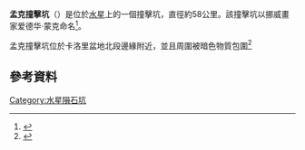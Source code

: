 {{noteTA
|1=zh-hans:蒙克;zh-hk:孟克;zh-tw:孟克;
}}
{{Infobox crater
| title       = 孟克
| image       = Munchwitharrows3.png
| image_size  = 200px
| caption     = 黃色箭頭所指的是[[卡洛里盆地|卡洛里盆地]]邊緣
| globe       = 水星
| coordinates = {{coord|40.48|N|207.18|W|globe:mercury_type:landmark|display=inline,title}}
| diameter    = {{convert|58|km}}<ref>[http://annesastronomynews.com/photo-gallery-ii/the-solar-system/mercurys-munch-crater/ Mercury's Munch Crater] {{Wayback|url=http://annesastronomynews.com/photo-gallery-ii/the-solar-system/mercurys-munch-crater/ |date=20150304054409 }}. Anne's Astronomy News. N.p., n.d. Web. 13 July 2013.</ref>
| eponym      = [[爱德华·蒙克|爱德华·蒙克]]
}}
'''孟克撞擊坑'''（{{lang-en|Munch}}）是位於[[水星|水星]]上的一個撞擊坑，直徑約58公里。該撞擊坑以挪威畫家爱德华·蒙克命名<ref>{{Cite web |url=http://planetarynames.wr.usgs.gov/Feature/14513 |title=Munch, Gazetteer of Planetary Nomenclature |accessdate=2014-06-24 |archive-date=2017-03-28 |archive-url=https://web.archive.org/web/20170328110600/https://planetarynames.wr.usgs.gov/Feature/14513 |dead-url=no }}</ref>。

孟克撞擊坑位於卡洛里盆地北段邊緣附近，並且周圍被暗色物質包圍<ref>{{Cite web |url=http://messenger.jhuapl.edu/gallery/sciencePhotos/image.php?page=1&gallery_id=2&image_id=292 |title=A Trio of Craters: Munch, Sander, and Poe |access-date=2014-06-24 |archive-date=2014-07-14 |archive-url=https://web.archive.org/web/20140714164139/http://messenger.jhuapl.edu/gallery/sciencePhotos/image.php?page=1&gallery_id=2&image_id=292 |dead-url=yes }}</ref>

==參考資料==
{{reflist}}
{{水星}}

[[Category:水星隕石坑|Category:水星隕石坑]]
{{Mercury-planet-stub}}